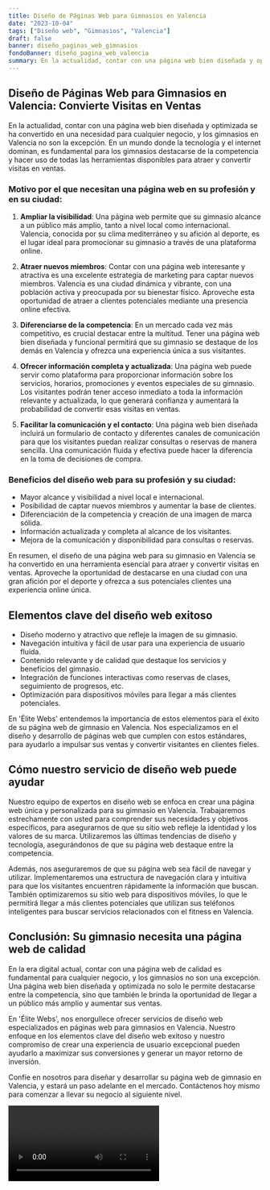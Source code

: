 ```yaml
---
title: Diseño de Páginas Web para Gimnasios en Valencia
date: "2023-10-04"
tags: ["Diseño web", "Gimnasios", "Valencia"]
draft: false
banner: diseño_paginas_web_gimnasios
fondoBanner: diseño_pagina_web_valencia
summary: En la actualidad, contar con una página web bien diseñada y optimizada se ha convertido en una necesidad para cualquier negocio, y los gimnasios en Valencia no son la excepción. En un mundo donde la tecnología y el internet dominan, es fundamental para los gimnasios destacarse de la competencia y hacer uso de todas las herramientas disponibles para atraer y convertir visitas en ventas.
---
```



## Diseño de Páginas Web para Gimnasios en Valencia: Convierte Visitas en Ventas

En la actualidad, contar con una página web bien diseñada y optimizada se ha convertido en una necesidad para cualquier negocio, y los gimnasios en Valencia no son la excepción. En un mundo donde la tecnología y el internet dominan, es fundamental para los gimnasios destacarse de la competencia y hacer uso de todas las herramientas disponibles para atraer y convertir visitas en ventas.

### Motivo por el que necesitan una página web en su profesión y en su ciudad:

1. **Ampliar la visibilidad**: Una página web permite que su gimnasio alcance a un público más amplio, tanto a nivel local como internacional. Valencia, conocida por su clima mediterráneo y su afición al deporte, es el lugar ideal para promocionar su gimnasio a través de una plataforma online.

2. **Atraer nuevos miembros**: Contar con una página web interesante y atractiva es una excelente estrategia de marketing para captar nuevos miembros. Valencia es una ciudad dinámica y vibrante, con una población activa y preocupada por su bienestar físico. Aproveche esta oportunidad de atraer a clientes potenciales mediante una presencia online efectiva.

3. **Diferenciarse de la competencia**: En un mercado cada vez más competitivo, es crucial destacar entre la multitud. Tener una página web bien diseñada y funcional permitirá que su gimnasio se destaque de los demás en Valencia y ofrezca una experiencia única a sus visitantes.

4. **Ofrecer información completa y actualizada**: Una página web puede servir como plataforma para proporcionar información sobre los servicios, horarios, promociones y eventos especiales de su gimnasio. Los visitantes podrán tener acceso inmediato a toda la información relevante y actualizada, lo que generará confianza y aumentará la probabilidad de convertir esas visitas en ventas.

5. **Facilitar la comunicación y el contacto**: Una página web bien diseñada incluirá un formulario de contacto y diferentes canales de comunicación para que los visitantes puedan realizar consultas o reservas de manera sencilla. Una comunicación fluida y efectiva puede hacer la diferencia en la toma de decisiones de compra.

### Beneficios del diseño web para su profesión y su ciudad:

- Mayor alcance y visibilidad a nivel local e internacional.
- Posibilidad de captar nuevos miembros y aumentar la base de clientes.
- Diferenciación de la competencia y creación de una imagen de marca sólida.
- Información actualizada y completa al alcance de los visitantes.
- Mejora de la comunicación y disponibilidad para consultas o reservas.

En resumen, el diseño de una página web para su gimnasio en Valencia se ha convertido en una herramienta esencial para atraer y convertir visitas en ventas. Aproveche la oportunidad de destacarse en una ciudad con una gran afición por el deporte y ofrezca a sus potenciales clientes una experiencia online única.

<GifSeo />

<Cta />

## Elementos clave del diseño web exitoso

- Diseño moderno y atractivo que refleje la imagen de su gimnasio.
- Navegación intuitiva y fácil de usar para una experiencia de usuario fluida.
- Contenido relevante y de calidad que destaque los servicios y beneficios del gimnasio.
- Integración de funciones interactivas como reservas de clases, seguimiento de progresos, etc.
- Optimización para dispositivos móviles para llegar a más clientes potenciales.

En 'Élite Webs' entendemos la importancia de estos elementos para el éxito de su página web de gimnasio en Valencia. Nos especializamos en el diseño y desarrollo de páginas web que cumplen con estos estándares, para ayudarlo a impulsar sus ventas y convertir visitantes en clientes fieles.

## Cómo nuestro servicio de diseño web puede ayudar

Nuestro equipo de expertos en diseño web se enfoca en crear una página web única y personalizada para su gimnasio en Valencia. Trabajaremos estrechamente con usted para comprender sus necesidades y objetivos específicos, para asegurarnos de que su sitio web refleje la identidad y los valores de su marca. Utilizaremos las últimas tendencias de diseño y tecnología, asegurándonos de que su página web destaque entre la competencia.

Además, nos aseguraremos de que su página web sea fácil de navegar y utilizar. Implementaremos una estructura de navegación clara y intuitiva para que los visitantes encuentren rápidamente la información que buscan. También optimizaremos su sitio web para dispositivos móviles, lo que le permitirá llegar a más clientes potenciales que utilizan sus teléfonos inteligentes para buscar servicios relacionados con el fitness en Valencia.

## Conclusión: Su gimnasio necesita una página web de calidad

En la era digital actual, contar con una página web de calidad es fundamental para cualquier negocio, y los gimnasios no son una excepción. Una página web bien diseñada y optimizada no solo le permite destacarse entre la competencia, sino que también le brinda la oportunidad de llegar a un público más amplio y aumentar sus ventas.

En 'Élite Webs', nos enorgullece ofrecer servicios de diseño web especializados en páginas web para gimnasios en Valencia. Nuestro enfoque en los elementos clave del diseño web exitoso y nuestro compromiso de crear una experiencia de usuario excepcional pueden ayudarlo a maximizar sus conversiones y generar un mayor retorno de inversión.

Confíe en nosotros para diseñar y desarrollar su página web de gimnasio en Valencia, y estará un paso adelante en el mercado. Contáctenos hoy mismo para comenzar a llevar su negocio al siguiente nivel.

<Video />

<CtaBot job="Gimnasios" city="Valencia" />

<Gmaps query="Valencia+españa+maps" />
